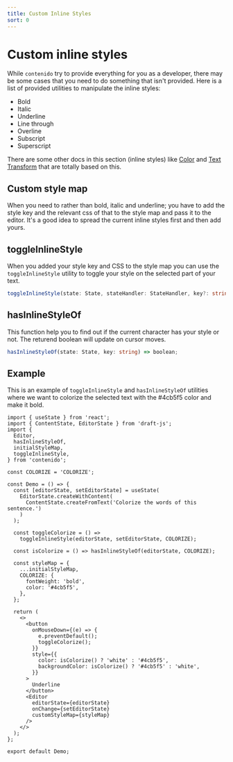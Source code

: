 ```yaml
---
title: Custom Inline Styles
sort: 0
---
```


# Custom inline styles

While `contenido` try to provide everything for you as a developer, there may be some cases
that you need to do something that isn't provided. Here is a list of provided utilities to
manipulate the inline styles:

- Bold
- Italic
- Underline
- Line through
- Overline
- Subscript
- Superscript

There are some other docs in this section (inline styles) like
[Color](/docs/inline-styles/color) and [Text Transform](/docs/inline-styles/text-transform)
that are totally based on this.

## Custom style map

When you need to rather than bold, italic and underline; you have to add the style key and the
relevant css of that to the style map and pass it to the editor. It's a good idea to spread the
current inline styles first and then add yours.

## toggleInlineStyle

When you added your style key and CSS to the style map you can use the `toggleInlineStyle` utility
to toggle your style on the selected part of your text.

```ts
toggleInlineStyle(state: State, stateHandler: StateHandler, key?: string) => void;
```

## hasInlineStyleOf

This function help you to find out if the current character has your style or not.
The returend boolean will update on cursor moves.

```ts
hasInlineStyleOf(state: State, key: string) => boolean;
```

## Example

This is an example of `toggleInlineStyle` and `hasInlineStyleOf` utilities where we want to
colorize the selected text with the #4cb5f5 color and make it bold.

<Colorize />

```tsx
import { useState } from 'react';
import { ContentState, EditorState } from 'draft-js';
import {
  Editor,
  hasInlineStyleOf,
  initialStyleMap,
  toggleInlineStyle,
} from 'contenido';

const COLORIZE = 'COLORIZE';

const Demo = () => {
  const [editorState, setEditorState] = useState(
    EditorState.createWithContent(
      ContentState.createFromText('Colorize the words of this sentence.')
    )
  );

  const toggleColorize = () =>
    toggleInlineStyle(editorState, setEditorState, COLORIZE);

  const isColorize = () => hasInlineStyleOf(editorState, COLORIZE);

  const styleMap = {
    ...initialStyleMap,
    COLORIZE: {
      fontWeight: 'bold',
      color: '#4cb5f5',
    },
  };

  return (
    <>
      <button
        onMouseDown={(e) => {
          e.preventDefault();
          toggleColorize();
        }}
        style={{
          color: isColorize() ? 'white' : '#4cb5f5',
          backgroundColor: isColorize() ? '#4cb5f5' : 'white',
        }}
      >
        Underline
      </button>
      <Editor
        editorState={editorState}
        onChange={setEditorState}
        customStyleMap={styleMap}
      />
    </>
  );
};

export default Demo;
```
